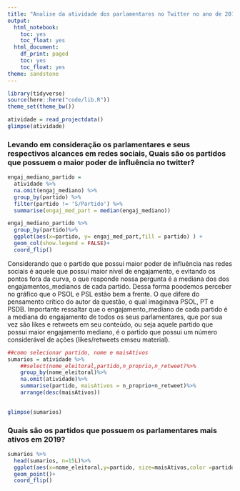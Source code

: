 ```yaml
---
title: "Analise da atividade dos parlamentares no Twitter no ano de 2019"
output: 
  html_notebook:
    toc: yes
    toc_float: yes
  html_document:
    df_print: paged
    toc: yes
    toc_float: yes
theme: sandstone
---
```


```r
library(tidyverse)
source(here::here("code/lib.R"))
theme_set(theme_bw())
```

```r
atividade = read_projectdata()
glimpse(atividade)
```

### Levando em consideração os parlamentares e seus respectivos alcances em redes sociais, Quais são os partidos que possuem o maior poder de influência no twitter?

```r
engaj_mediano_partido = 
  atividade %>%
  na.omit(engaj_mediano) %>%
  group_by(partido) %>%
  filter(partido != 'S/Partido') %>%
  summarise(engaj_med_part = median(engaj_mediano))

engaj_mediano_partido %>%
  group_by(partido)%>%
  ggplot(aes(x=partido, y= engaj_med_part,fill = partido) ) +
  geom_col(show.legend = FALSE)+
  coord_flip()

```
Considerando que o partido que possui maior poder de influência nas redes sociais é aquele que possui maior nível de engajamento, e evitando os pontos fora da curva, o que responde nossa pergunta é a mediana dos dos engajamentos_medianos de cada partido. Dessa forma poodemos perceber no gráfico que o PSOL e PSL estão bem a frente. O que difere do pensamento crítico do autor da questão, o qual imaginava PSOL, PT e PSDB. Importante ressaltar que o engajamento_mediano de cada partido é a mediana do engajamento de todos os seus parlamentares, que por sua vez são likes e retweets em seu conteúdo, ou seja aquele partido que possui maior engajamento mediano, é o partido que possui um número considerável de ações (likes/retweets emseu material).

```r
##como selecionar partido, nome e maisAtivos
sumarios = atividade %>%
    ##select(nome_eleitoral,partido,n_proprio,n_retweet)%>%
    group_by(nome_eleitoral)%>%
    na.omit(atividade)%>%
    summarise(partido, maisAtivos = n_proprio+n_retweet)%>%
    arrange(desc(maisAtivos))
    

glimpse(sumarios)
```

### Quais são os partidos que possuem os parlamentares mais ativos em 2019?

```r
sumarios %>%
  head(sumarios, n=15L)%>%
  ggplot(aes(x=nome_eleitoral,y=partido, size=maisAtivos,color =partido))+
  geom_point()+
  coord_flip()
  
  

```






